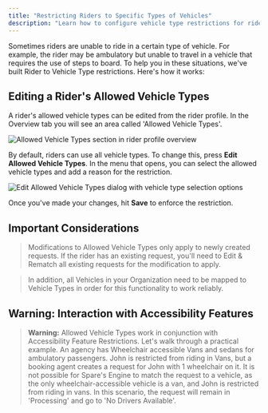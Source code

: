 ```yaml
---
title: "Restricting Riders to Specific Types of Vehicles"
description: "Learn how to configure vehicle type restrictions for riders who cannot use certain types of vehicles due to accessibility or other requirements."
---
```


Sometimes riders are unable to ride in a certain type of vehicle. For example, the rider may be ambulatory but unable to travel in a vehicle that requires the use of steps to board. To help you in these situations, we've built Rider to Vehicle Type restrictions. Here's how it works:

## Editing a Rider's Allowed Vehicle Types

A rider's allowed vehicle types can be edited from the rider profile. In the Overview tab you will see an area called 'Allowed Vehicle Types'.

![Allowed Vehicle Types section in rider profile overview](https://downloads.intercomcdn.com/i/o/1045665435/a2c303ed9f91892566d40029/Screenshot+2024-05-08+at+4_30_01%E2%80%AFPM.png?expires=1753820100&signature=10ceb7daf6d35eaf762ab749ceeeb298b804f83fc1258aa3a00193831404ef5d&req=dSAjE894mIVcXPMW1HO4zfzPfBX7vrdEPxajgb4CMC86VIwIgI%2FTgqOao8hy%0ACprb%0A)

By default, riders can use all vehicle types. To change this, press **Edit Allowed Vehicle Types**. In the menu that opens, you can select the allowed vehicle types and add a reason for the restriction.

![Edit Allowed Vehicle Types dialog with vehicle type selection options](https://downloads.intercomcdn.com/i/o/1045684362/df5b286af89145a74487d72c/Screenshot+2024-05-08+at+4_30_12%E2%80%AFPM.png?expires=1753820100&signature=f99cd15649f6a287d1dd52f8e5346227dbe16c193f21b802c55d1ac147257e82&req=dSAjE892mYJZW%2FMW1HO4zeUb9XCXQdC8vDV9gUo28yfq5NZ169oLQVfocLdz%0AGkZV%0A)

Once you've made your changes, hit **Save** to enforce the restriction.

## Important Considerations

> Modifications to Allowed Vehicle Types only apply to newly created requests. If the rider has an existing request, you'll need to Edit & Rematch all existing requests for the modification to apply.

> In addition, all Vehicles in your Organization need to be mapped to Vehicle Types in order for this functionality to work reliably.

## Warning: Interaction with Accessibility Features

> **Warning:** Allowed Vehicle Types work in conjunction with Accessibility Feature Restrictions. Let's walk through a practical example. An agency has Wheelchair accessible Vans and sedans for ambulatory passengers. John is restricted from riding in Vans, but a booking agent creates a request for John with 1 wheelchair on it. It is not possible for Spare's Engine to match the request to a vehicle, as the only wheelchair-accessible vehicle is a van, and John is restricted from riding in vans. In this scenario, the request will remain in 'Processing' and go to 'No Drivers Available'.
